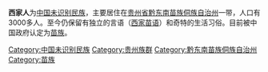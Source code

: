 {{unreferenced|time=2010-04-04T19:32:47+00:00}}
{{Infobox Ethnic group
|group=西家族
|image      =
|caption    = 
|population =約3000多人
|regions={{flagcountry|China}}[[贵州省|贵州省]][[黔东南苗族侗族自治州|黔东南苗族侗族自治州]]一带
|languages=[[西家苗语|西家苗语]]
|related=[[苗族|苗族]]
}}
'''西家人'''为[[中国未识别民族|中国未识别民族]]，主要居住在[[贵州省|贵州省]][[黔东南苗族侗族自治州|黔东南苗族侗族自治州]]一带，人口有3000多人。至今仍保留有独立的言语（[[西家苗语|西家苗语]]）和奇特的生活习俗。目前被中国政府认定为[[苗族|苗族]]。

{{PRC-stub}}
[[Category:中国未识别民族|Category:中国未识别民族]]
[[Category:贵州族群|Category:贵州族群]]
[[Category:黔东南苗族侗族自治州|Category:黔东南苗族侗族自治州]]
[[Category:苗族|Category:苗族]]